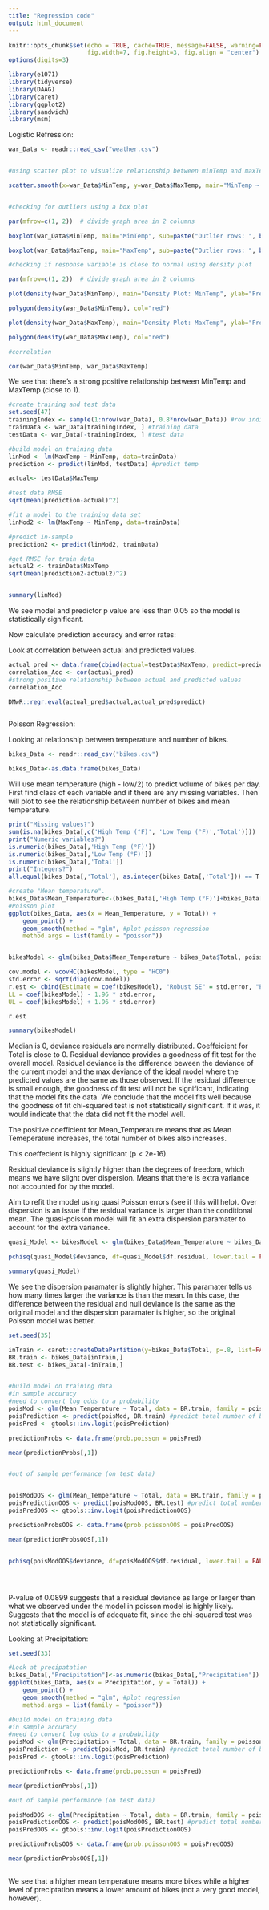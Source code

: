 ```yaml
---
title: "Regression code"
output: html_document
---
```


```r
knitr::opts_chunk$set(echo = TRUE, cache=TRUE, message=FALSE, warning=FALSE,
                      fig.width=7, fig.height=3, fig.align = "center")
options(digits=3)

library(e1071)
library(tidyverse)
library(DAAG)
library(caret)
library(ggplot2)
library(sandwich)
library(msm)

```

Logistic Refression:

```r

war_Data <- readr::read_csv("weather.csv")


#using scatter plot to visualize relationship between minTemp and maxTemp

scatter.smooth(x=war_Data$MinTemp, y=war_Data$MaxTemp, main="MinTemp ~ MaxTemp", col = '#CCCCCC')



```


```r
#checking for outliers using a box plot

par(mfrow=c(1, 2))  # divide graph area in 2 columns

boxplot(war_Data$MinTemp, main="MinTemp", sub=paste("Outlier rows: ", boxplot.stats(cars$speed)$out))  # box plot for 'MinTemp'

boxplot(war_Data$MaxTemp, main="MaxTemp", sub=paste("Outlier rows: ", boxplot.stats(cars$dist)$out))  # box plot for 'MaxTemp'

```

```r

#checking if response variable is close to normal using density plot

par(mfrow=c(1, 2))  # divide graph area in 2 columns

plot(density(war_Data$MinTemp), main="Density Plot: MinTemp", ylab="Frequency", sub=paste("Skewness:", round(e1071::skewness(war_Data$MinTemp), 2)))  # density plot for 'MinTemp'

polygon(density(war_Data$MinTemp), col="red")

plot(density(war_Data$MaxTemp), main="Density Plot: MaxTemp", ylab="Frequency", sub=paste("Skewness:", round(e1071::skewness(war_Data$MaxTemp), 2)))  # density plot for 'MaxTemp'

polygon(density(war_Data$MaxTemp), col="red")

```


```r
#correlation

cor(war_Data$MinTemp, war_Data$MaxTemp)

```
We see that there's a strong positive relationship between MinTemp and MaxTemp (close to 1).

```r

#create training and test data 
set.seed(47)
trainingIndex <- sample(1:nrow(war_Data), 0.8*nrow(war_Data)) #row indices for training
trainData <- war_Data[trainingIndex, ] #training data
testData <- war_Data[-trainingIndex, ] #test data

#build model on training data
linMod <- lm(MaxTemp ~ MinTemp, data=trainData)
prediction <- predict(linMod, testData) #predict temp

actual<- testData$MaxTemp

#test data RMSE
sqrt(mean(prediction-actual)^2)

#fit a model to the training data set
linMod2 <- lm(MaxTemp ~ MinTemp, data=trainData)

#predict in-sample
prediction2 <- predict(linMod2, trainData)

#get RMSE for train data
actual2 <- trainData$MaxTemp
sqrt(mean(prediction2-actual2)^2)


summary(linMod)

```
We see model and predictor p value are less than 0.05 so the model is statistically significant. 

Now calculate prediction accuracy and error rates:

Look at correlation between actual and predicted values. 

```r

actual_pred <- data.frame(cbind(actual=testData$MaxTemp, predict=prediction)) #make precited and actual data frame
correlation_Acc <- cor(actual_pred)
#strong positive relationship between actual and predicted values
correlation_Acc 

DMwR::regr.eval(actual_pred$actual,actual_pred$predict)



```


Poisson Regression: 

Looking at relationship between temperature and number of bikes.
```r

bikes_Data <- readr::read_csv("bikes.csv")

bikes_Data<-as.data.frame(bikes_Data)


```
Will use mean temperature (high - low/2) to predict volume of bikes per day. First find class of each variable and if there are any missing variables. Then will plot to see the relationship between number of bikes and mean temperature.

```r
print("Missing values?")
sum(is.na(bikes_Data[,c('High Temp (°F)', 'Low Temp (°F)','Total')]))
print("Numeric variables?")
is.numeric(bikes_Data[,'High Temp (°F)'])
is.numeric(bikes_Data[,'Low Temp (°F)'])
is.numeric(bikes_Data[,'Total'])
print("Integers?")
all.equal(bikes_Data[,'Total'], as.integer(bikes_Data[,'Total'])) == T

```
```r

#create "Mean temperature".
bikes_Data$Mean_Temperature<-(bikes_Data[,'High Temp (°F)']+bikes_Data[,'Low Temp (°F)'])/2
#Poisson plot
ggplot(bikes_Data, aes(x = Mean_Temperature, y = Total)) +
    geom_point() + 
    geom_smooth(method = "glm", #plot poisson regression
    method.args = list(family = "poisson"))



```
```r

bikesModel <- glm(bikes_Data$Mean_Temperature ~ bikes_Data$Total, poisson)

cov.model <- vcovHC(bikesModel, type = "HC0")
std.error <- sqrt(diag(cov.model))
r.est <- cbind(Estimate = coef(bikesModel), "Robust SE" = std.error, "Pr(>|z|)" = 2 * pnorm(abs(coef(bikesModel)/std.error), lower.tail = FALSE),
LL = coef(bikesModel) - 1.96 * std.error, 
UL = coef(bikesModel) + 1.96 * std.error)

r.est

summary(bikesModel)

```
Median is 0, deviance residuals are normally distributed. Coeffeicient for Total is close to 0. Residual deviance provides a goodness of fit test for the overall model. Residual deviance is the difference beween the deviance of the current model and the max deviance of the ideal model where the predicted values are the same as those observed. If the residual difference is small enough, the goodness of fit test will not be significant, indicating that the model fits the data. We conclude that the model fits well because the goodness of fit chi-squared test is not statistically significant. If it was, it would indicate that the data did not fit the model well.

The positive coefficient for Mean_Temperature means that as Mean Temeperature increases, the total number of bikes also increases.

This coeffecient is highly significant (p < 2e-16).

Residual deviance is slightly higher than the degrees of freedom, which means we have slight over dispersion. Means that there is extra variance not accounted for by the model.

Aim to refit the model using quasi Poisson errors (see if this will help). Over dispersion is an issue if the residual variance is larger than the conditional mean. The quasi-poisson model will fit an extra dispersion paramater to account for the extra variance.

```r

quasi_Model <- bikesModel <- glm(bikes_Data$Mean_Temperature ~ bikes_Data$Total, quasipoisson)

pchisq(quasi_Model$deviance, df=quasi_Model$df.residual, lower.tail = FALSE)

summary(quasi_Model)


```
We see the dispersion paramater is slightly higher. This paramater tells us how many times larger the variance is than the mean. In this case, the difference between the residual and null deviance is the same as the original model and the dispersion paramater is higher, so the original Poisson model was better.

```r

set.seed(35)

inTrain <- caret::createDataPartition(y=bikes_Data$Total, p=.8, list=FALSE)
BR.train <- bikes_Data[inTrain,]
BR.test <- bikes_Data[-inTrain,]


#build model on training data
#in sample accuracy
#need to convert log odds to a probability
poisMod <- glm(Mean_Temperature ~ Total, data = BR.train, family = poisson)
poisPrediction <- predict(poisMod, BR.train) #predict total number of bikes
poisPred <- gtools::inv.logit(poisPrediction)

predictionProbs <- data.frame(prob.poisson = poisPred)

mean(predictionProbs[,1])


#out of sample performance (on test data)


poisModOOS <- glm(Mean_Temperature ~ Total, data = BR.train, family = poisson)
poisPredictionOOS <- predict(poisModOOS, BR.test) #predict total number of bikes
poisPredOOS <- gtools::inv.logit(poisPredictionOOS)

predictionProbsOOS <- data.frame(prob.poissonOOS = poisPredOOS)

mean(predictionProbsOOS[,1])


pchisq(poisModOOS$deviance, df=poisModOOS$df.residual, lower.tail = FALSE)





```
P-value of 0.0899 suggests that a residual deviance as large or larger than what we observed under the model in poisson model is highly likely. Suggests that the model is of adequate fit, since the chi-squared test was not statistically significant.

Looking at Precipitation: 

```r

set.seed(33)

#Look at precipatation
bikes_Data[,"Precipitation"]<-as.numeric(bikes_Data[,"Precipitation"]) #get rid of n/a's in dataset
ggplot(bikes_Data, aes(x = Precipitation, y = Total)) + 
    geom_point() + 
    geom_smooth(method = "glm", #plot regression
    method.args = list(family = "poisson")) 

#build model on training data
#in sample accuracy
#need to convert log odds to a probability
poisMod <- glm(Precipitation ~ Total, data = BR.train, family = poisson)
poisPrediction <- predict(poisMod, BR.train) #predict total number of bikes
poisPred <- gtools::inv.logit(poisPrediction)

predictionProbs <- data.frame(prob.poisson = poisPred)

mean(predictionProbs[,1])

#out of sample performance (on test data)

poisModOOS <- glm(Precipitation ~ Total, data = BR.train, family = poisson)
poisPredictionOOS <- predict(poisModOOS, BR.test) #predict total number of bikes
poisPredOOS <- gtools::inv.logit(poisPredictionOOS)

predictionProbsOOS <- data.frame(prob.poissonOOS = poisPredOOS)

mean(predictionProbsOOS[,1])



```
We see that a higher mean temperature means more bikes while a higher level of preciptation means a lower amount of bikes (not a very good model, however).











